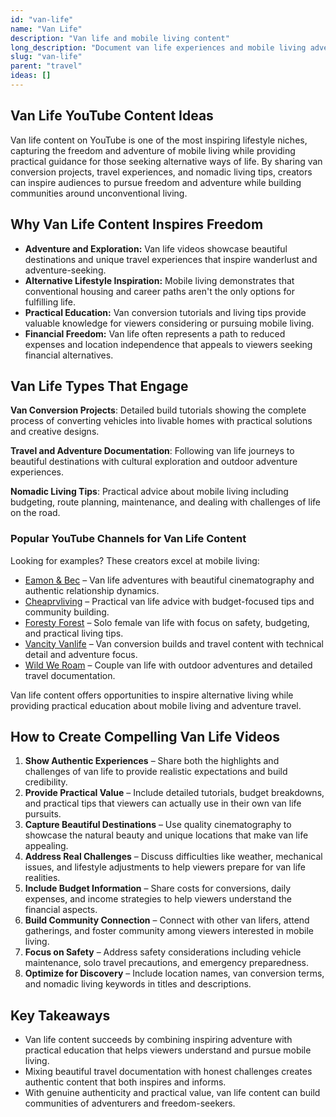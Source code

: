 ```yaml
---
id: "van-life"
name: "Van Life"
description: "Van life and mobile living content"
long_description: "Document van life experiences and mobile living adventures"
slug: "van-life"
parent: "travel"
ideas: []
---
```


## Van Life YouTube Content Ideas

Van life content on YouTube is one of the most inspiring lifestyle niches, capturing the freedom and adventure of mobile living while providing practical guidance for those seeking alternative ways of life. By sharing van conversion projects, travel experiences, and nomadic living tips, creators can inspire audiences to pursue freedom and adventure while building communities around unconventional living.

## Why Van Life Content Inspires Freedom

- **Adventure and Exploration:** Van life videos showcase beautiful destinations and unique travel experiences that inspire wanderlust and adventure-seeking.  
- **Alternative Lifestyle Inspiration:** Mobile living demonstrates that conventional housing and career paths aren't the only options for fulfilling life.  
- **Practical Education:** Van conversion tutorials and living tips provide valuable knowledge for viewers considering or pursuing mobile living.  
- **Financial Freedom:** Van life often represents a path to reduced expenses and location independence that appeals to viewers seeking financial alternatives.  

## Van Life Types That Engage

**Van Conversion Projects**: Detailed build tutorials showing the complete process of converting vehicles into livable homes with practical solutions and creative designs.

**Travel and Adventure Documentation**: Following van life journeys to beautiful destinations with cultural exploration and outdoor adventure experiences.

**Nomadic Living Tips**: Practical advice about mobile living including budgeting, route planning, maintenance, and dealing with challenges of life on the road.

### Popular YouTube Channels for Van Life Content

Looking for examples? These creators excel at mobile living:  
- [Eamon & Bec](https://www.youtube.com/@eamonandbec) – Van life adventures with beautiful cinematography and authentic relationship dynamics.  
- [Cheaprvliving](https://www.youtube.com/@CheapRVliving) – Practical van life advice with budget-focused tips and community building.  
- [Foresty Forest](https://www.youtube.com/@ForestyForest) – Solo female van life with focus on safety, budgeting, and practical living tips.  
- [Vancity Vanlife](https://www.youtube.com/@VancityVanlife) – Van conversion builds and travel content with technical detail and adventure focus.  
- [Wild We Roam](https://www.youtube.com/@WildWeRoam) – Couple van life with outdoor adventures and detailed travel documentation.  

Van life content offers opportunities to inspire alternative living while providing practical education about mobile living and adventure travel.

## How to Create Compelling Van Life Videos

1. **Show Authentic Experiences** – Share both the highlights and challenges of van life to provide realistic expectations and build credibility.  
2. **Provide Practical Value** – Include detailed tutorials, budget breakdowns, and practical tips that viewers can actually use in their own van life pursuits.  
3. **Capture Beautiful Destinations** – Use quality cinematography to showcase the natural beauty and unique locations that make van life appealing.  
4. **Address Real Challenges** – Discuss difficulties like weather, mechanical issues, and lifestyle adjustments to help viewers prepare for van life realities.  
5. **Include Budget Information** – Share costs for conversions, daily expenses, and income strategies to help viewers understand the financial aspects.  
6. **Build Community Connection** – Connect with other van lifers, attend gatherings, and foster community among viewers interested in mobile living.  
7. **Focus on Safety** – Address safety considerations including vehicle maintenance, solo travel precautions, and emergency preparedness.  
8. **Optimize for Discovery** – Include location names, van conversion terms, and nomadic living keywords in titles and descriptions.  

## Key Takeaways

- Van life content succeeds by combining inspiring adventure with practical education that helps viewers understand and pursue mobile living.  
- Mixing beautiful travel documentation with honest challenges creates authentic content that both inspires and informs.  
- With genuine authenticity and practical value, van life content can build communities of adventurers and freedom-seekers.